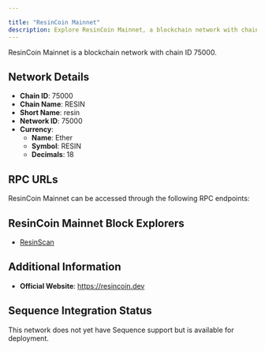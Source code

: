 ```yaml
---

title: "ResinCoin Mainnet"
description: Explore ResinCoin Mainnet, a blockchain network with chain ID 75000. Learn about its native currency, Ether, and how to interact with the network.
---
```




ResinCoin Mainnet is a blockchain network with chain ID 75000.

## Network Details

- **Chain ID**: 75000
- **Chain Name**: RESIN
- **Short Name**: resin
- **Network ID**: 75000
- **Currency**: 
  - **Name**: Ether
  - **Symbol**: RESIN
  - **Decimals**: 18

## RPC URLs

ResinCoin Mainnet can be accessed through the following RPC endpoints:



## ResinCoin Mainnet Block Explorers

- [ResinScan](https://explorer.resincoin.dev)

## Additional Information

- **Official Website**: https://resincoin.dev

## Sequence Integration Status

This network does not yet have Sequence support but is available for deployment.
